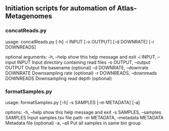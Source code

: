 ## Initiation scripts for automation of Atlas-Metagenomes

### concatReads.py

usage: concatReads.py [-h] -i INPUT [-o OUTPUT] [-d DOWNRATE] [-r DOWNREADS]

optional arguments:
  -h, --help            show this help message and exit
  -i INPUT, --input INPUT
                        Input directory containing read files
  -o OUTPUT, --output OUTPUT
                        Output file basename (optional)
  -d DOWNRATE, --downrate DOWNRATE
                        Downsampling rate (optional)
  -r DOWNREADS, --downreads DOWNREADS
                        Downsampling read depth (optional)


### formatSamples.py

usage: formatSamples.py [-h] -s SAMPLES [-m METADATA] [-a]

options:
  -h, --help            show this help message and exit
  -s SAMPLES, --samples SAMPLES
                        Input samples.tsv file path
  -m METADATA, --metadata METADATA
                        Metadata file (optional)
  -a, --all             Put all samples in same bin group
